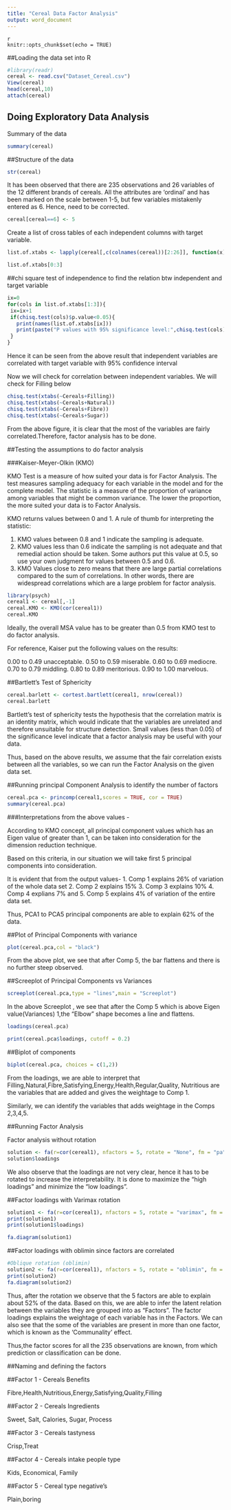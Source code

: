 ---
title: "Cereal Data Factor Analysis"
output: word_document
---

```
{r setup, include=FALSE}
knitr::opts_chunk$set(echo = TRUE)
```

##Loading the data set into R

```{r}
#library(readr)
cereal <- read.csv("Dataset_Cereal.csv")
View(cereal)
head(cereal,10)
attach(cereal)
```

## Doing Exploratory Data Analysis

Summary of the data

```{r}
summary(cereal)
```


##Structure of the data
```{r}
str(cereal)
```

It has been observed that there are 235 observations and 26 variables of the 12 different brands of cereals. All the attributes are 'ordinal' and has been marked on the scale between 1-5, but few variables mistakenly entered as 6. Hence, need to be corrected.

```{r}
cereal[cereal==6] <- 5
```

Create a list of cross tables of each independent columns with target variable.

```{r}
list.of.xtabs <- lapply(cereal[,c(colnames(cereal))[2:26]], function(x) xtabs(~ Cereals + x))

list.of.xtabs[0:3]
```

##chi square test of independence to find the relation btw independent and target variable

```{r}
ix=0
for(cols in list.of.xtabs[1:3]){
 ix=ix+1
 if(chisq.test(cols)$p.value<0.05){
   print(names(list.of.xtabs[ix]))
   print(paste("P values with 95% significance level:",chisq.test(cols)$p.value)) 
 }
}
```
Hence it can be seen from the above result that independent variables are correlated with target variable with 95% confidence interval

Now we will check for correlation between independent variables. We will check for Filling below

```{r}

chisq.test(xtabs(~Cereals+Filling))
chisq.test(xtabs(~Cereals+Natural))
chisq.test(xtabs(~Cereals+Fibre))
chisq.test(xtabs(~Cereals+Sugar))
```

From the above figure, it is clear that the most of the variables are fairly correlated.Therefore, factor analysis has to be done.

##Testing the assumptions to do factor analysis

###Kaiser-Meyer-Olkin (KMO) 

KMO Test is a measure of how suited your data is for Factor Analysis. The test measures sampling adequacy for each variable in the model and for the complete model. The statistic is a measure of the proportion of variance among variables that might be common variance. The lower the proportion, the more suited your data is to Factor Analysis.

KMO returns values between 0 and 1. A rule of thumb for interpreting the statistic:

  1. KMO values between 0.8 and 1 indicate the sampling is adequate.
  2. KMO values less than 0.6 indicate the sampling is not adequate and that remedial action should be taken. Some authors put this value at 0.5, so use your own judgment for values between 0.5 and 0.6.
  3. KMO Values close to zero means that there are large partial correlations compared to the sum of correlations. In other words, there are widespread correlations which are a large problem for factor analysis.


```{r}
library(psych)
cereal1 <- cereal[,-1]
cereal.KMO <- KMO(cor(cereal1))
cereal.KMO
```

Ideally, the overall MSA value has to be greater than 0.5 from KMO test to do factor analysis.

For reference, Kaiser put the following values on the results:

  0.00 to 0.49 unacceptable.
  0.50 to 0.59 miserable.
  0.60 to 0.69 mediocre.
  0.70 to 0.79 middling.
  0.80 to 0.89 meritorious.
  0.90 to 1.00 marvelous.

##Bartlett's Test of Sphericity

```{r}
cereal.barlett <- cortest.bartlett(cereal1, nrow(cereal))
cereal.barlett
```

Bartlett's test of sphericity tests the hypothesis that the correlation matrix is an identity matrix, which would indicate that the variables are unrelated and therefore unsuitable for structure detection. 
Small values (less than 0.05) of the significance level indicate that a factor analysis may be useful with your data. 

Thus, based on the above results, we assume that the fair correlation exists between all the variables, so we can run the Factor Analysis on the given data set.


##Running principal Component Analysis to identify the number of factors

```{r}
cereal.pca <- princomp(cereal1,scores = TRUE, cor = TRUE)
summary(cereal.pca)
```

###Interpretations from the above values - 

According to KMO concept, all principal component values which has an Eigen value of greater than 1, can be taken into consideration for the dimension reduction technique.

Based on this criteria, in our situation we will take first 5 principal components into consideration.

It is evident that from the output values- 
  1. Comp 1 explains 26% of variation of the whole data set
  2. Comp 2 explains 15%
  3. Comp 3 explains 10%
  4. Comp 4 explians 7% and 
  5. Comp 5 explains 4% of variation of the entire data set.
  
  Thus, PCA1 to PCA5 principal components are able to explain 62% of the data.

##Plot of Principal Components with variance

```{r}
plot(cereal.pca,col = "black")
```

From the above plot, we see that after Comp 5, the bar flattens and there is no further steep observed.

##Screeplot of Principal Components vs Variances

```{r}
screeplot(cereal.pca,type = "lines",main = "Screeplot")
```

In the above Screeplot , we see that after the Comp 5 which is above Eigen value(Variances) 1,the "Elbow" shape becomes a line and flattens.

```{r}
loadings(cereal.pca)

print(cereal.pca$loadings, cutoff = 0.2)
```
##Biplot of components
```{r}
biplot(cereal.pca, choices = c(1,2))
```

From the loadings, we are able to interpret that 
Filling,Natural,Fibre,Satisfying,Energy,Health,Regular,Quality, Nutritious 
are the variables that are added and gives the weightage to Comp 1.

Similarly, we can identify the variables that adds weightage in the Comps 2,3,4,5.


##Running Factor Analysis

Factor analysis without rotation
```{r}
solution <- fa(r=cor(cereal1), nfactors = 5, rotate = "None", fm = "pa")
solution$loadings
```

We also observe that the loadings are not very clear, hence it has to be rotated to increase the interpretability. It is done to maximize the "high loadings" and minimize the "low loadings".

##Factor loadings with Varimax rotation

```{r}
solution1 <- fa(r=cor(cereal1), nfactors = 5, rotate = "varimax", fm = "pa")
print(solution1)
print(solution1$loadings)

fa.diagram(solution1)

```

##Factor loadings with oblimin since factors are correlated

```{r}
#Oblique rotation (oblimin)
solution2 <- fa(r=cor(cereal1), nfactors = 5, rotate = "oblimin", fm = "pa")
print(solution2)
fa.diagram(solution2)
```

Thus, after the rotation we observe that the 5 factors are able to explain about 52% of the data. 
Based on this, we are able to infer the latent relation between the variables they are grouped into as "Factors". 
The factor loadings explains the weightage of each variable has in the Factors. 
We can also see that the some of the variables are present in more than one factor, which is known as the 'Communality' effect.

Thus,the factor scores for all the 235 observations are known, from which prediction or classification can be done.

##Naming and defining the factors

##Factor 1 - Cereals Benefits

Fibre,Health,Nutritious,Energy,Satisfying,Quality,Filling

##Factor 2 - Cereals Ingredients

Sweet, Salt, Calories, Sugar, Process

##Factor 3 - Cereals tastyness

Crisp,Treat

##Factor 4 - Cereals intake people type

Kids, Economical, Family

##Factor 5 - Cereal type negative's

Plain,boring